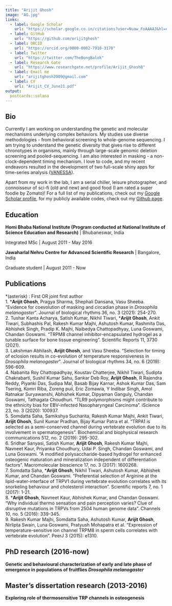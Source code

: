 ---
title: "Arijit Ghosh"
image: "AG.jpg"
links:
  - label: Google Scholar
    url: "https://scholar.google.co.in/citations?user=Nuaw_FoAAAAJ&hl=en"
  - label: GitHub
    url: "https://github.com/orijitghosh"
  - label: ORCID
    url: "https://orcid.org/0000-0002-7910-3170"
  - label: Twitter
    url: "https://twitter.com/TheBongBalok"
  - label: Research Gate
    url: "https://www.researchgate.net/profile/Arijit_Ghosh8" 
  - label: Email me
    url: "arijitghosh2009@gmail.com"
  - label: CV
    url: "Arijit_CV_June21.pdf"   
output:
  postcards::solana
---
 
## Bio

Currently I am working on understanding the genetic and molecular mechanisms underlying complex behaviors. My studies use diverse methodologies - from behavioral screening to whole-genome sequencing. I am trying to understand the genetic diversity that gives rise to different chronotypes in organisms, mainly through large-scale genomic deletion screening and pooled-sequencing. I am also interested in masking - a non-clock-dependent timing mechanism. I love to code, and my recent endeavors resulted in the development of two full-scale shiny apps for time-series analysis ([VANESSA](https://github.com/orijitghosh/VANESSA-DAM)).

Apart from my work in the lab, I am a serial chiller, leisure photographer, and connoisseur of sci-fi (old and new) and good food (I am rated a super foodie by Zomato)! For a full list of my publications, check out my [Google Scholar profile](https://scholar.google.co.in/citations?user=Nuaw_FoAAAAJ&hl=en), for my publicly available codes, check out my [Github page](https://github.com/orijitghosh).

## Education

**Homi Bhaba National Institute (Program conducted at National Institute of Science Education and Research)** | Bhubaneswar, India

Integrated MSc | August 2011 - May 2016

**Jawaharlal Nehru Centre for Advanced Scientific Research** | Bangalore, India

Graduate student | August 2011 - Now

## Publications
\*(asterisk) : First OR joint first author  
1. \***Arijit Ghosh**, Pragya Sharma, Shephali Dansana, Vasu Sheeba. "Evidence for coevolution of masking and circadian phase in *Drosophila melanogaster*". Journal of biological rhythms 36, no. 3 (2021): 254-270.  
2. Tushar Kanta Acharya, Satish Kumar, Nikhil Tiwari, \***Arijit Ghosh**, Ankit Tiwari, Subhashis Pal, Rakesh Kumar Majhi, Ashutosh Kumar, Rashmita Das, Abhishek Singh, Pradip K. Majhi, Naibedya Chattopadhyay, Luna Goswami, Chandan Goswami. "TRPM8 channel inhibitor-encapsulated hydrogel as a tunable surface for bone tissue engineering". Scientific Reports 11, 3730 (2021).  
3. Lakshman Abhilash, **Arijit Ghosh**, and Vasu Sheeba. "Selection for timing of eclosion results in co-evolution of temperature responsiveness in *Drosophila melanogaster*". Journal of biological rhythms 34, no. 6 (2019): 596-609.  
4. Nabanita Roy Chattopadhyay, Koustav Chatterjee, Nikhil Tiwari, Sudipta Chakrabarti, Sushil Kumar Sahu, Sankar Deb Roy, **Arijit Ghosh**, R Rajendra Reddy, Piyanki Das, Sudipa Mal, Basab Bijay Karnar, Ashok Kumar Das, Sam Tsering, Komri Riba, Zoreng puii, Eric Zomawia, Y Indibar Singh, Amol Ratnakar Suryawanshi, Abhishek Kumar, Dipyaman Ganguly, Chandan Goswami, Tathagata Choudhuri. "TLR9 polymorphisms might contribute to the ethnicity bias for EBV-infected Nasopharyngeal Carcinoma". iScience 23, no. 3 (2020): 100937.  
5. Somdatta Saha, Samikshya Sucharita, Rakesh Kumar Majhi, Ankit Tiwari, **Arijit Ghosh**, Sunil Kumar Pradhan, Bijay Kumar Patra et al. "TRPA1 is selected as a semi-conserved channel during vertebrate evolution due to its involvement in spermatogenesis". Biochemical and biophysical research communications 512, no. 2 (2019): 295-302.  
6. Sridhar Sanyasi, Satish Kumar, **Arijit Ghosh**, Rakesh Kumar Majhi, Navneet Kaur, Priyanka Choudhury, Udai P. Singh, Chandan Goswami, and Luna Goswami. "A modified polysaccharide-based hydrogel for enhanced osteogenic maturation and mineralization independent of differentiation factors". Macromolecular bioscience 17, no. 3 (2017): 1600268.  
7.  Somdatta Saha, \***Arijit Ghosh**, Nikhil Tiwari, Ashutosh Kumar, Abhishek Kumar, and Chandan Goswami. "Preferential selection of Arginine at the lipid-water-interface of TRPV1 during vertebrate evolution correlates with its snorkeling behaviour and cholesterol interaction". Scientific reports 7, no. 1 (2017): 1-21.  
8. \***Arijit Ghosh**, Navneet Kaur, Abhishek Kumar, and Chandan Goswami. "Why individual thermo sensation and pain perception varies? Clue of disruptive mutations in TRPVs from 2504 human genome data". Channels 10, no. 5 (2016): 339-345.  
9. Rakesh Kumar Majhi, Somdatta Saha, Ashutosh Kumar, **Arijit Ghosh**, Nirlipta Swain, Luna Goswami, Pratyush Mohapatra et al. "Expression of temperature-sensitive ion channel TRPM8 in sperm cells correlates with vertebrate evolution". PeerJ 3 (2015): e1310.  

## PhD research (2016-now)
**Genetic and behavioural characterization of early and late phase of emergence in populations of fruitflies *Drosophila melanogaster***

## Master’s dissertation research (2013-2016)
**Exploring role of thermosensitive TRP channels in osteogenesis**

